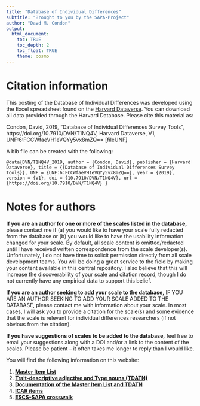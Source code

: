 ```yaml
---
title: "Database of Individual Differences"
subtitle: "Brought to you by the SAPA-Project"
author: "Davd M. Condon"
output: 
  html_document:
    toc: TRUE
    toc_depth: 2
    toc_float: TRUE
    theme: cosmo
---
```


# Citation information

This posting of the Database of Individual Differences was developed using the Excel spreadsheet found on the [Harvard Dataverse](https://dataverse.harvard.edu/dataset.xhtml?persistentId=doi:10.7910/DVN/T1NQ4V). You can download all data provided through the Harvard Database. Please cite this material as:

Condon, David, 2019, "Database of Individual Differences Survey Tools", https://doi.org/10.7910/DVN/T1NQ4V, Harvard Dataverse, V1, UNF:6:FCCWfaeVH1eVQYy5vx8mZQ== [fileUNF]

A bib file can be created with the following:

`@data{DVN/T1NQ4V_2019,
author = {Condon, David},
publisher = {Harvard Dataverse},
title = {{Database of Individual Differences Survey Tools}},
UNF = {UNF:6:FCCWfaeVH1eVQYy5vx8mZQ==},
year = {2019},
version = {V1},
doi = {10.7910/DVN/T1NQ4V},
url = {https://doi.org/10.7910/DVN/T1NQ4V}
}`

# Notes for authors

**If you are an author for one or more of the scales listed in the database,** please contact me if (a) you would like to have your scale fully redacted from the database or (b) you would like to have the usability information changed for your scale. By default, all scale content is omitted/redacted until I have received written correspondence from the scale developer(s). Unfortunately, I do not have time to solicit permission directly from all scale development teams. You will be doing a great service to the field by making your content available in this central repository. I also believe that this will increase the discoverability of your scale and citation record, though I do not currently have any empirical data to support this belief.

**If you are an author seeking to add your scale to the database,** IF YOU ARE AN AUTHOR SEEKING TO ADD YOUR SCALE ADDED TO THE DATABASE, please contact me with information about your scale. In most cases, I will ask you to provide a citation for the scale(s) and some evidence that the scale is relevant for individual differences researchers (if not obvious from the citation).

**If you have suggestions of scales to be added to the database,** feel free to email your suggestions along with a DOI and/or a link to the content of the scales. Please be patient -- it often takes me longer to reply than I would like.

You will find the following information on this website:

1. [**Master Item List**](https://pie-lab.github.io/did/master-item-list.html)
2. [**Trait-descriptive adjective and Type nouns (TDATN)**](https://pie-lab.github.io/did/tdatn.html)
3. [**Documentation of the Master Item List and TDATN**](https://pie-lab.github.io/did/documentation.html)
4. [**ICAR items**](https://pie-lab.github.io/did/icar.html)
5. [**ESCS-SAPA crosswalk**](https://pie-lab.github.io/did/crosswalk.html)
